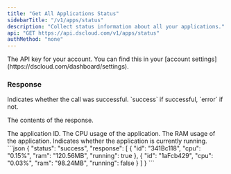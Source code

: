 ```yaml
---
title: "Get All Applications Status"
sidebarTitle: "/v1/apps/status"
description: "Collect status information about all your applications."
api: "GET https://api.dscloud.com/v1/apps/status"
authMethod: "none"
---
```


<ParamField header="Authorization" type="string" placeholder="API KEY" required>
  The API key for your account. You can find this in your [account settings](https://dscloud.com/dashboard/settings).
</ParamField>

### Response

<ResponseField name="status" type="string">
  Indicates whether the call was successful. `success` if successful, `error` if not.
</ResponseField>

<ResponseField name="response" type="object">

The contents of the response.

<Expandable title="Toggle object">

<ResponseField name="id" type="string">
  The application ID.
</ResponseField>

<ResponseField name="cpu" type="string">
  The CPU usage of the application.
</ResponseField>

<ResponseField name="ram" type="string">
  The RAM usage of the application.
</ResponseField>

<ResponseField name="running" type="boolean">
  Indicates whether the application is currently running.
</ResponseField>

</Expandable>
</ResponseField>

<ResponseExample>
```json
{
  "status": "success",
  "response": [
    {
      "id": "341Bc118",
      "cpu": "0.15%",
      "ram": "120.56MB",
      "running": true
    },
    {
      "id": "1aFcb429",
      "cpu": "0.03%",
      "ram": "98.24MB",
      "running": false
    }
  ]
}
```
</ResponseExample>